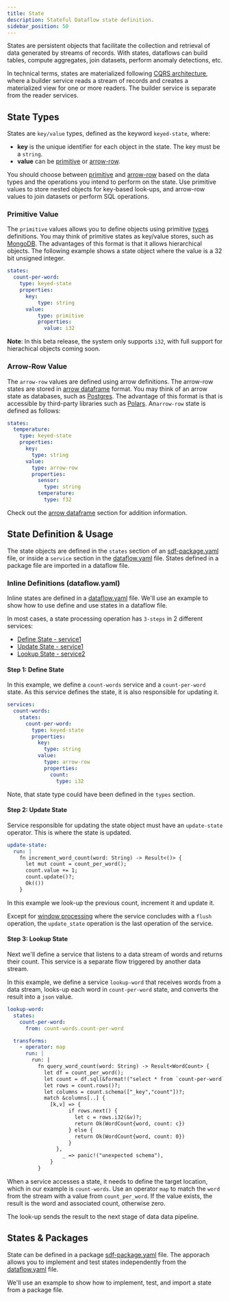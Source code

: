 ```yaml
---
title: State
description: Stateful Dataflow state definition.
sidebar_position: 50
---
```


States are persistent objects that facilitate the collection and retrieval of data generated by streams of records. With states, dataflows can build tables, compute aggregates, join datasets, perform anomaly detections, etc.

In technical terms, states are materialized following [CQRS architecture], where a builder service reads a stream of records and creates a materialized view for one or more readers. The builder service is separate from the reader services.

## State Types

States are `key/value` types, defined as the keyword `keyed-state`, where:

* **key** is the unique identifier for each object in the state. The key must be a `string`.
* **value** can be [primitive](#primitive-value) or [arrow-row](#arrow-row-value).

You should choose between [primitive](#primitive-value) and [arrow-row](#arrow-row-value) based on the data types and the operations you intend to perform on the state. Use primitive values to store nested objects for key-based look-ups, and arrow-row values to join datasets or perform SQL operations.


### Primitive Value

The `primitive` values allows you to define objects using primitive [types] definitions. You may think of primitive states as key/value stores, such as [MongoDB]. The advantages of this format is that it allows hierarchical objects. The following example shows a state object where the value is a 32 bit unsigned integer.

```yaml
states:
  count-per-word:
    type: keyed-state
    properties:
      key:
          type: string
      value:
          type: primitive
          properties:
            value: i32
```

**Note**: In this beta release, the system only supports `i32`, with full support for hierachical objects coming soon.


### Arrow-Row Value

The `arrow-row` values are defined using arrow definitions. The arrow-row states are stored in [arrow dataframe] format. You may think of an arrow state as databases, such as [Postgres]. The advantage of this format is that is accessible by third-party libraries such as [Polars]. An`arrow-row` state is defined as follows:

```yaml
states:
  temperature:
    type: keyed-state
    properties:
      key:
        type: string
      value:
        type: arrow-row
        properties:
          sensor:
            type: string
          temperature:
            type: f32
```

Check out the [arrow dataframe] section for addition information.


## State Definition & Usage

The state objects are defined in the `states` section of an [sdf-package.yaml] file, or inside a `service` section in the [dataflow.yaml] file. States defined in a package file are imported in a dataflow file.


### Inline Definitions (dataflow.yaml)

Inline states are defined in a [dataflow.yaml] file. We'll use an example to show how to use define and use states in a dataflow file.

In most cases, a state processing operation has `3-steps` in 2 different services:

* [Define State - service1](#step-1-define-state)
* [Update State - service1](#step-2-update-state)
* [Lookup State - service2](#step-3-lookup-state)


#### Step 1: Define State

In this example, we define a `count-words` service and a `count-per-word` state. As this service defines the state, it is also responsible for updating it.

```yaml
services:
  count-words:
    states:
      count-per-word:
        type: keyed-state
        properties:
          key:
            type: string
          value:
            type: arrow-row
            properties:
              count:
                type: i32
```

Note, that state type could have been defined in the `types` section.


#### Step 2: Update State

Service responsible for updating the state object must have an `update-state` operator. This is where the state is updated.

```yaml
update-state:
  run: |
    fn increment_word_count(word: String) -> Result<()> {
      let mut count = count_per_word();
      count.value += 1;
      count.update()?;
      Ok(())
    }
```

In this example we look-up the previous count, increment it and update it.

Except for [window processing] where the service concludes with a  `flush` operation, the `update_state` operation is the last operation of the service.


#### Step 3: Lookup State

Next we'll define a service that listens to a data stream of words and returns their count. This service is a separate flow triggered by another data stream.

In this example, we define a service `lookup-word` that receives words from a data stream, looks-up each word in `count-per-word` state, and converts the result into a `json` value.

```yaml
lookup-word:
  states:
    count-per-word:
      from: count-words.count-per-word

  transforms:
    - operator: map
      run: |
        run: |
          fn query_word_count(word: String) -> Result<WordCount> {
            let df = count_per_word();
            let count = df.sql(&format!("select * from `count-per-word` where _key = '{}'", word))?;
            let rows = count.rows()?;
            let columns = count.schema(["_key","count"])?;
            match &columns[..] {
              [k,v] => {
                    if rows.next() {
                      let c = rows.i32(&v)?;
                      return Ok(WordCount{word, count: c})
                    } else {
                      return Ok(WordCount{word, count: 0})
                    }
                },
                  _ => panic!("unexpected schema"),
              }
          }
```

When a service accesses a state, it needs to define the target location, which in our example is `count-words`. Use an operator `map` to match the `word` from the stream with a value from `count_per_word`. If the value exists, the result is the word and associated count, otherwise zero.

The look-up sends the result to the next stage of data data pipeline.


## States & Packages

State can be defined in a package [sdf-package.yaml] file. The apporach allows you to implement and test states independently from the [dataflow.yaml] file.

We'll use an example to show how to implement, test, and import a state from a package file.

[types]: types.mdx
[arrow dataframe]: state-dataframe.mdx
[sdf-package.yaml]: sdf/composition/sdf-package-yaml.mdx
[dataflow.yaml]: sdf/index.mdx
[window processing]: sdf/concepts/window-processing.mdx
[CQRS architecture]: https://en.wikipedia.org/wiki/Command_Query_Responsibility_Segregation
[arrow dataframe]: https://docs.rs/arrow/latest/arrow/
[Polars]: https://pola.rs/
[Postgres]: https://www.postgresql.org/
[MongoDB]: https://www.mongodb.com/
